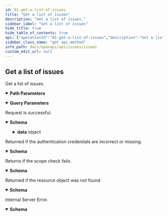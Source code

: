 ```yaml
---
id: 01-get-a-list-of-issues
title: "Get a list of issues"
description: "Get a list of issues."
sidebar_label: "Get a list of issues"
hide_title: true
hide_table_of_contents: true
api: {"operationId":"01-get-a-list-of-issues","description":"Get a list of issues.","security":[{"oauth2":["read:project:issue"]}],"parameters":[{"name":"teamID","in":"path","description":"The team ID.","required":true,"schema":{"type":"string"}},{"name":"limit","in":"query","description":"The number of test case libraries returned by this request.","schema":{"type":"integer"}},{"name":"cursor","in":"query","description":"The starting location of this request.","schema":{"type":"string"}},{"name":"projectID","in":"query","description":"As a filter condition, the list only returns work items that are projectID, used in conjunction with issueTypeID.","schema":{"type":"string"}},{"name":"issueTypeID","in":"query","description":"As a filter condition, the list only returns work items that are issueTypeID, used in conjunction with projectID.","schema":{"type":"string"}}],"responses":{"200":{"description":"Request is successful.","content":{"application/json":{"schema":{"type":"object","properties":{"result":{"type":"string","description":"The result of this request."},"data":{"type":"object","properties":{"list":{"type":"array","items":{"type":"object","properties":{"assignee":{"type":"object","properties":{"id":{"type":"string","description":"ID of the assignee."},"name":{"type":"string","description":"Name of the assignee."}}},"createTime":{"type":"integer","description":"CreateTime of the issue."},"dueDate":{"type":"string","description":"Issue due date."},"timeEstimatedHour":{"type":"integer","description":"Time estimated,unit is hour."},"issueType":{"type":"object","properties":{"id":{"type":"string","description":"ID of the issue type."},"name":{"type":"string","description":"Name of the issue type."}}},"title":{"type":"string","description":"Title of the issue."},"number":{"type":"integer","description":"Number of the issue."},"creator":{"type":"object","properties":{"id":{"type":"string","description":"ID of the creator."},"name":{"type":"string","description":"Name of the creator."}}},"parent":{"type":"object","properties":{"id":{"type":"string","description":"Parent issue ID."},"title":{"type":"string","description":"Parent issue title."}}},"priority":{"type":"object","properties":{"id":{"type":"string","description":"ID of the priority."},"name":{"type":"string","description":"Name of the priority."}}},"project":{"type":"object","properties":{"id":{"type":"string","description":"Project ID of the issue."},"name":{"type":"string","description":"Project name of the issue."}}},"timeRemainingHour":{"type":"integer","description":"Time remaining,unit is hour."},"sprint":{"type":"object","properties":{"id":{"type":"string","description":"ID of the sprint."},"name":{"type":"string","description":"Name of the sprint."}}},"status":{"type":"object","properties":{"id":{"type":"string","description":"ID of the status."},"name":{"type":"string","description":"Name of the status."},"category":{"type":"string","description":"Category of the status."}}},"subIssueType":{"type":"object","properties":{"id":{"type":"string","description":"ID of the sub issue type."},"name":{"type":"string","description":"Name of the sub issue type."}}},"subIssueCount":{"type":"integer","description":"Total sub issue."},"subIssueDoneCount":{"type":"integer","description":"Total completed sub issue."},"subIssues":{"type":"array","items":{"type":"object","properties":{"id":{"type":"string","description":"ID of the sub issue."},"name":{"type":"string","description":"Name of the sub issue."}}}},"totalTimeEstimatedHour":{"type":"integer","description":"Total time estimated,unit is hour."},"timeSpentHour":{"type":"integer","description":"Time spent,unit is hour."},"totalTimeRemainingHour":{"type":"integer","description":"Total time remaining,unit is hour."},"id":{"type":"string","description":"ID of the issue."},"attachments":{"type":"array","items":{"type":"object","properties":{"id":{"type":"string","description":"ID of the attachment."},"name":{"type":"string","description":"Name of the attachment."},"createTime":{"type":"integer","description":"Create time of the attachment."}}}}},"title":"ListItem"}},"pageInfo":{"type":"object","properties":{"count":{"type":"integer","description":"The number returned this time."},"endCursor":{"type":"string","description":"The last cursor on this page is generally used to turn pages."},"endPos":{"type":"integer","description":"The last position on this page."},"hasNextPage":{"type":"boolean","description":"Is there a next page."},"startCursor":{"type":"string","description":"The first cursor on this page is generally used to turn pages."},"startPos":{"type":"integer","description":"The first position on this page."},"totalCount":{"type":"integer","description":"The total number of items available in the entire collection, including those that are  returned in the current response."}},"title":"PageInfo"}}}},"title":"ListSuccessResponse"}}}},"401":{"description":"Returned if the authentication credentials are incorrect or missing.","content":{"application/json":{"schema":{"type":"object","properties":{"result":{"type":"string","description":"The result of this request."},"errorCode":{"type":"string","description":"The error code of this request."},"errorMsg":{"type":"string","description":"Error message for this request."}},"title":"BadResponse"}}}},"403":{"description":"Returns if the scope check fails.","content":{"application/json":{"schema":{"type":"object","properties":{"result":{"type":"string","description":"The result of this request."},"errorCode":{"type":"string","description":"The error code of this request."},"errorMsg":{"type":"string","description":"Error message for this request."}},"title":"BadResponse"}}}},"404":{"description":"Returned if the resource object was not found.","content":{"application/json":{"schema":{"type":"object","properties":{"result":{"type":"string","description":"The result of this request."},"errorCode":{"type":"string","description":"The error code of this request."},"errorMsg":{"type":"string","description":"Error message for this request."}},"title":"BadResponse"}}}},"500":{"description":"Internal Server Error.","content":{"application/json":{"schema":{"type":"object","properties":{"result":{"type":"string","description":"The result of this request."},"errorCode":{"type":"string","description":"The error code of this request."},"errorMsg":{"type":"string","description":"Error message for this request."}},"title":"BadResponse"}}}}},"method":"get","path":"/project/team/{teamID}/issues","servers":[{"url":"https://your-domain/rest/api/v1"},{"url":"http://your-domain/rest/api/v1"}],"securitySchemes":{"oauth2":{"type":"oauth2","flows":{"authorizationCode":{"authorizationUrl":"https://your-domain/oauth2/authorize","tokenUrl":"https://your-domain/oauth2/token","scopes":{"write:project:issue":"Add, edit, delete issue","read:project:issue":"Access issue information"}}}}},"info":{"title":"Issues","version":"1.0","description":"This resource represents issues. Use it to get, create, update, and delete issues.\n"},"postman":{"name":"Get a list of issues","description":{"content":"Get a list of issues.","type":"text/plain"},"url":{"path":["project","team",":teamID","issues"],"host":["{{baseUrl}}"],"query":[{"disabled":false,"description":{"content":"The number of test case libraries returned by this request.","type":"text/plain"},"key":"limit","value":""},{"disabled":false,"description":{"content":"The starting location of this request.","type":"text/plain"},"key":"cursor","value":""},{"disabled":false,"description":{"content":"As a filter condition, the list only returns work items that are projectID, used in conjunction with issueTypeID.","type":"text/plain"},"key":"projectID","value":""},{"disabled":false,"description":{"content":"As a filter condition, the list only returns work items that are issueTypeID, used in conjunction with projectID.","type":"text/plain"},"key":"issueTypeID","value":""}],"variable":[{"disabled":false,"description":{"content":"(Required) The team ID.","type":"text/plain"},"type":"any","value":"","key":"teamID"}]},"header":[{"key":"Accept","value":"application/json"}],"method":"GET","auth":{"type":"oauth2","oauth2":[]}}}
sidebar_class_name: "get api-method"
info_path: docs/openapi/api/issues/issues
custom_edit_url: null
---
```



## Get a list of issues



Get a list of issues.

<details style={{"marginBottom":"1rem"}} data-collapsed={false} open={true}><summary style={{}}><strong>Path Parameters</strong></summary><div><ul><ParamsItem className={"paramsItem"} param={{"name":"teamID","in":"path","description":"The team ID.","required":true,"schema":{"type":"string"}}}></ParamsItem></ul></div></details><details style={{"marginBottom":"1rem"}} data-collapsed={false} open={true}><summary style={{}}><strong>Query Parameters</strong></summary><div><ul><ParamsItem className={"paramsItem"} param={{"name":"limit","in":"query","description":"The number of test case libraries returned by this request.","schema":{"type":"integer"}}}></ParamsItem><ParamsItem className={"paramsItem"} param={{"name":"cursor","in":"query","description":"The starting location of this request.","schema":{"type":"string"}}}></ParamsItem><ParamsItem className={"paramsItem"} param={{"name":"projectID","in":"query","description":"As a filter condition, the list only returns work items that are projectID, used in conjunction with issueTypeID.","schema":{"type":"string"}}}></ParamsItem><ParamsItem className={"paramsItem"} param={{"name":"issueTypeID","in":"query","description":"As a filter condition, the list only returns work items that are issueTypeID, used in conjunction with projectID.","schema":{"type":"string"}}}></ParamsItem></ul></div></details><div><ApiTabs><TabItem label={"200"} value={"200"}><div>

Request is successful.

</div><div><MimeTabs schemaType={"response"}><TabItem label={"application/json"} value={"application/json"}><SchemaTabs><TabItem label={"Schema"} value={"Schema"}><details style={{}} data-collapsed={false} open={true}><summary style={{"textAlign":"left"}}><strong>Schema</strong></summary><div style={{"textAlign":"left","marginLeft":"1rem"}}></div><ul style={{"marginLeft":"1rem"}}><SchemaItem collapsible={false} name={"result"} required={false} schemaName={"string"} qualifierMessage={undefined} schema={{"type":"string","description":"The result of this request."}}></SchemaItem><SchemaItem collapsible={true} className={"schemaItem"}><details style={{}}><summary style={{}}><strong>data</strong><span style={{"opacity":"0.6"}}> object</span></summary><div style={{"marginLeft":"1rem"}}><SchemaItem collapsible={true} className={"schemaItem"}><details style={{}}><summary style={{}}><strong>list</strong><span style={{"opacity":"0.6"}}> object[]</span></summary><div style={{"marginLeft":"1rem"}}><li><div style={{"fontSize":"var(--ifm-code-font-size)","opacity":"0.6","marginLeft":"-.5rem","paddingBottom":".5rem"}}>Array [</div></li><SchemaItem collapsible={true} className={"schemaItem"}><details style={{}}><summary style={{}}><strong>assignee</strong><span style={{"opacity":"0.6"}}> object</span></summary><div style={{"marginLeft":"1rem"}}><SchemaItem collapsible={false} name={"id"} required={false} schemaName={"string"} qualifierMessage={undefined} schema={{"type":"string","description":"ID of the assignee."}}></SchemaItem><SchemaItem collapsible={false} name={"name"} required={false} schemaName={"string"} qualifierMessage={undefined} schema={{"type":"string","description":"Name of the assignee."}}></SchemaItem></div></details></SchemaItem><SchemaItem collapsible={false} name={"createTime"} required={false} schemaName={"integer"} qualifierMessage={undefined} schema={{"type":"integer","description":"CreateTime of the issue."}}></SchemaItem><SchemaItem collapsible={false} name={"dueDate"} required={false} schemaName={"string"} qualifierMessage={undefined} schema={{"type":"string","description":"Issue due date."}}></SchemaItem><SchemaItem collapsible={false} name={"timeEstimatedHour"} required={false} schemaName={"integer"} qualifierMessage={undefined} schema={{"type":"integer","description":"Time estimated,unit is hour."}}></SchemaItem><SchemaItem collapsible={true} className={"schemaItem"}><details style={{}}><summary style={{}}><strong>issueType</strong><span style={{"opacity":"0.6"}}> object</span></summary><div style={{"marginLeft":"1rem"}}><SchemaItem collapsible={false} name={"id"} required={false} schemaName={"string"} qualifierMessage={undefined} schema={{"type":"string","description":"ID of the issue type."}}></SchemaItem><SchemaItem collapsible={false} name={"name"} required={false} schemaName={"string"} qualifierMessage={undefined} schema={{"type":"string","description":"Name of the issue type."}}></SchemaItem></div></details></SchemaItem><SchemaItem collapsible={false} name={"title"} required={false} schemaName={"string"} qualifierMessage={undefined} schema={{"type":"string","description":"Title of the issue."}}></SchemaItem><SchemaItem collapsible={false} name={"number"} required={false} schemaName={"integer"} qualifierMessage={undefined} schema={{"type":"integer","description":"Number of the issue."}}></SchemaItem><SchemaItem collapsible={true} className={"schemaItem"}><details style={{}}><summary style={{}}><strong>creator</strong><span style={{"opacity":"0.6"}}> object</span></summary><div style={{"marginLeft":"1rem"}}><SchemaItem collapsible={false} name={"id"} required={false} schemaName={"string"} qualifierMessage={undefined} schema={{"type":"string","description":"ID of the creator."}}></SchemaItem><SchemaItem collapsible={false} name={"name"} required={false} schemaName={"string"} qualifierMessage={undefined} schema={{"type":"string","description":"Name of the creator."}}></SchemaItem></div></details></SchemaItem><SchemaItem collapsible={true} className={"schemaItem"}><details style={{}}><summary style={{}}><strong>parent</strong><span style={{"opacity":"0.6"}}> object</span></summary><div style={{"marginLeft":"1rem"}}><SchemaItem collapsible={false} name={"id"} required={false} schemaName={"string"} qualifierMessage={undefined} schema={{"type":"string","description":"Parent issue ID."}}></SchemaItem><SchemaItem collapsible={false} name={"title"} required={false} schemaName={"string"} qualifierMessage={undefined} schema={{"type":"string","description":"Parent issue title."}}></SchemaItem></div></details></SchemaItem><SchemaItem collapsible={true} className={"schemaItem"}><details style={{}}><summary style={{}}><strong>priority</strong><span style={{"opacity":"0.6"}}> object</span></summary><div style={{"marginLeft":"1rem"}}><SchemaItem collapsible={false} name={"id"} required={false} schemaName={"string"} qualifierMessage={undefined} schema={{"type":"string","description":"ID of the priority."}}></SchemaItem><SchemaItem collapsible={false} name={"name"} required={false} schemaName={"string"} qualifierMessage={undefined} schema={{"type":"string","description":"Name of the priority."}}></SchemaItem></div></details></SchemaItem><SchemaItem collapsible={true} className={"schemaItem"}><details style={{}}><summary style={{}}><strong>project</strong><span style={{"opacity":"0.6"}}> object</span></summary><div style={{"marginLeft":"1rem"}}><SchemaItem collapsible={false} name={"id"} required={false} schemaName={"string"} qualifierMessage={undefined} schema={{"type":"string","description":"Project ID of the issue."}}></SchemaItem><SchemaItem collapsible={false} name={"name"} required={false} schemaName={"string"} qualifierMessage={undefined} schema={{"type":"string","description":"Project name of the issue."}}></SchemaItem></div></details></SchemaItem><SchemaItem collapsible={false} name={"timeRemainingHour"} required={false} schemaName={"integer"} qualifierMessage={undefined} schema={{"type":"integer","description":"Time remaining,unit is hour."}}></SchemaItem><SchemaItem collapsible={true} className={"schemaItem"}><details style={{}}><summary style={{}}><strong>sprint</strong><span style={{"opacity":"0.6"}}> object</span></summary><div style={{"marginLeft":"1rem"}}><SchemaItem collapsible={false} name={"id"} required={false} schemaName={"string"} qualifierMessage={undefined} schema={{"type":"string","description":"ID of the sprint."}}></SchemaItem><SchemaItem collapsible={false} name={"name"} required={false} schemaName={"string"} qualifierMessage={undefined} schema={{"type":"string","description":"Name of the sprint."}}></SchemaItem></div></details></SchemaItem><SchemaItem collapsible={true} className={"schemaItem"}><details style={{}}><summary style={{}}><strong>status</strong><span style={{"opacity":"0.6"}}> object</span></summary><div style={{"marginLeft":"1rem"}}><SchemaItem collapsible={false} name={"id"} required={false} schemaName={"string"} qualifierMessage={undefined} schema={{"type":"string","description":"ID of the status."}}></SchemaItem><SchemaItem collapsible={false} name={"name"} required={false} schemaName={"string"} qualifierMessage={undefined} schema={{"type":"string","description":"Name of the status."}}></SchemaItem><SchemaItem collapsible={false} name={"category"} required={false} schemaName={"string"} qualifierMessage={undefined} schema={{"type":"string","description":"Category of the status."}}></SchemaItem></div></details></SchemaItem><SchemaItem collapsible={true} className={"schemaItem"}><details style={{}}><summary style={{}}><strong>subIssueType</strong><span style={{"opacity":"0.6"}}> object</span></summary><div style={{"marginLeft":"1rem"}}><SchemaItem collapsible={false} name={"id"} required={false} schemaName={"string"} qualifierMessage={undefined} schema={{"type":"string","description":"ID of the sub issue type."}}></SchemaItem><SchemaItem collapsible={false} name={"name"} required={false} schemaName={"string"} qualifierMessage={undefined} schema={{"type":"string","description":"Name of the sub issue type."}}></SchemaItem></div></details></SchemaItem><SchemaItem collapsible={false} name={"subIssueCount"} required={false} schemaName={"integer"} qualifierMessage={undefined} schema={{"type":"integer","description":"Total sub issue."}}></SchemaItem><SchemaItem collapsible={false} name={"subIssueDoneCount"} required={false} schemaName={"integer"} qualifierMessage={undefined} schema={{"type":"integer","description":"Total completed sub issue."}}></SchemaItem><SchemaItem collapsible={true} className={"schemaItem"}><details style={{}}><summary style={{}}><strong>subIssues</strong><span style={{"opacity":"0.6"}}> object[]</span></summary><div style={{"marginLeft":"1rem"}}><li><div style={{"fontSize":"var(--ifm-code-font-size)","opacity":"0.6","marginLeft":"-.5rem","paddingBottom":".5rem"}}>Array [</div></li><SchemaItem collapsible={false} name={"id"} required={false} schemaName={"string"} qualifierMessage={undefined} schema={{"type":"string","description":"ID of the sub issue."}}></SchemaItem><SchemaItem collapsible={false} name={"name"} required={false} schemaName={"string"} qualifierMessage={undefined} schema={{"type":"string","description":"Name of the sub issue."}}></SchemaItem><li><div style={{"fontSize":"var(--ifm-code-font-size)","opacity":"0.6","marginLeft":"-.5rem"}}>]</div></li></div></details></SchemaItem><SchemaItem collapsible={false} name={"totalTimeEstimatedHour"} required={false} schemaName={"integer"} qualifierMessage={undefined} schema={{"type":"integer","description":"Total time estimated,unit is hour."}}></SchemaItem><SchemaItem collapsible={false} name={"timeSpentHour"} required={false} schemaName={"integer"} qualifierMessage={undefined} schema={{"type":"integer","description":"Time spent,unit is hour."}}></SchemaItem><SchemaItem collapsible={false} name={"totalTimeRemainingHour"} required={false} schemaName={"integer"} qualifierMessage={undefined} schema={{"type":"integer","description":"Total time remaining,unit is hour."}}></SchemaItem><SchemaItem collapsible={false} name={"id"} required={false} schemaName={"string"} qualifierMessage={undefined} schema={{"type":"string","description":"ID of the issue."}}></SchemaItem><SchemaItem collapsible={true} className={"schemaItem"}><details style={{}}><summary style={{}}><strong>attachments</strong><span style={{"opacity":"0.6"}}> object[]</span></summary><div style={{"marginLeft":"1rem"}}><li><div style={{"fontSize":"var(--ifm-code-font-size)","opacity":"0.6","marginLeft":"-.5rem","paddingBottom":".5rem"}}>Array [</div></li><SchemaItem collapsible={false} name={"id"} required={false} schemaName={"string"} qualifierMessage={undefined} schema={{"type":"string","description":"ID of the attachment."}}></SchemaItem><SchemaItem collapsible={false} name={"name"} required={false} schemaName={"string"} qualifierMessage={undefined} schema={{"type":"string","description":"Name of the attachment."}}></SchemaItem><SchemaItem collapsible={false} name={"createTime"} required={false} schemaName={"integer"} qualifierMessage={undefined} schema={{"type":"integer","description":"Create time of the attachment."}}></SchemaItem><li><div style={{"fontSize":"var(--ifm-code-font-size)","opacity":"0.6","marginLeft":"-.5rem"}}>]</div></li></div></details></SchemaItem><li><div style={{"fontSize":"var(--ifm-code-font-size)","opacity":"0.6","marginLeft":"-.5rem"}}>]</div></li></div></details></SchemaItem><SchemaItem collapsible={true} className={"schemaItem"}><details style={{}}><summary style={{}}><strong>pageInfo</strong><span style={{"opacity":"0.6"}}> object</span></summary><div style={{"marginLeft":"1rem"}}><SchemaItem collapsible={false} name={"count"} required={false} schemaName={"integer"} qualifierMessage={undefined} schema={{"type":"integer","description":"The number returned this time."}}></SchemaItem><SchemaItem collapsible={false} name={"endCursor"} required={false} schemaName={"string"} qualifierMessage={undefined} schema={{"type":"string","description":"The last cursor on this page is generally used to turn pages."}}></SchemaItem><SchemaItem collapsible={false} name={"endPos"} required={false} schemaName={"integer"} qualifierMessage={undefined} schema={{"type":"integer","description":"The last position on this page."}}></SchemaItem><SchemaItem collapsible={false} name={"hasNextPage"} required={false} schemaName={"boolean"} qualifierMessage={undefined} schema={{"type":"boolean","description":"Is there a next page."}}></SchemaItem><SchemaItem collapsible={false} name={"startCursor"} required={false} schemaName={"string"} qualifierMessage={undefined} schema={{"type":"string","description":"The first cursor on this page is generally used to turn pages."}}></SchemaItem><SchemaItem collapsible={false} name={"startPos"} required={false} schemaName={"integer"} qualifierMessage={undefined} schema={{"type":"integer","description":"The first position on this page."}}></SchemaItem><SchemaItem collapsible={false} name={"totalCount"} required={false} schemaName={"integer"} qualifierMessage={undefined} schema={{"type":"integer","description":"The total number of items available in the entire collection, including those that are  returned in the current response."}}></SchemaItem></div></details></SchemaItem></div></details></SchemaItem></ul></details></TabItem><TabItem label={"Example (from schema)"} value={"Example (from schema)"}><ResponseSamples responseExample={"{\n  \"result\": \"string\",\n  \"data\": {\n    \"list\": [\n      {\n        \"assignee\": {\n          \"id\": \"string\",\n          \"name\": \"string\"\n        },\n        \"createTime\": 0,\n        \"dueDate\": \"string\",\n        \"timeEstimatedHour\": 0,\n        \"issueType\": {\n          \"id\": \"string\",\n          \"name\": \"string\"\n        },\n        \"title\": \"string\",\n        \"number\": 0,\n        \"creator\": {\n          \"id\": \"string\",\n          \"name\": \"string\"\n        },\n        \"parent\": {\n          \"id\": \"string\",\n          \"title\": \"string\"\n        },\n        \"priority\": {\n          \"id\": \"string\",\n          \"name\": \"string\"\n        },\n        \"project\": {\n          \"id\": \"string\",\n          \"name\": \"string\"\n        },\n        \"timeRemainingHour\": 0,\n        \"sprint\": {\n          \"id\": \"string\",\n          \"name\": \"string\"\n        },\n        \"status\": {\n          \"id\": \"string\",\n          \"name\": \"string\",\n          \"category\": \"string\"\n        },\n        \"subIssueType\": {\n          \"id\": \"string\",\n          \"name\": \"string\"\n        },\n        \"subIssueCount\": 0,\n        \"subIssueDoneCount\": 0,\n        \"subIssues\": [\n          {\n            \"id\": \"string\",\n            \"name\": \"string\"\n          }\n        ],\n        \"totalTimeEstimatedHour\": 0,\n        \"timeSpentHour\": 0,\n        \"totalTimeRemainingHour\": 0,\n        \"id\": \"string\",\n        \"attachments\": [\n          {\n            \"id\": \"string\",\n            \"name\": \"string\",\n            \"createTime\": 0\n          }\n        ]\n      }\n    ],\n    \"pageInfo\": {\n      \"count\": 0,\n      \"endCursor\": \"string\",\n      \"endPos\": 0,\n      \"hasNextPage\": true,\n      \"startCursor\": \"string\",\n      \"startPos\": 0,\n      \"totalCount\": 0\n    }\n  }\n}"} language={"json"}></ResponseSamples></TabItem></SchemaTabs></TabItem></MimeTabs></div></TabItem><TabItem label={"401"} value={"401"}><div>

Returned if the authentication credentials are incorrect or missing.

</div><div><MimeTabs schemaType={"response"}><TabItem label={"application/json"} value={"application/json"}><SchemaTabs><TabItem label={"Schema"} value={"Schema"}><details style={{}} data-collapsed={false} open={true}><summary style={{"textAlign":"left"}}><strong>Schema</strong></summary><div style={{"textAlign":"left","marginLeft":"1rem"}}></div><ul style={{"marginLeft":"1rem"}}><SchemaItem collapsible={false} name={"result"} required={false} schemaName={"string"} qualifierMessage={undefined} schema={{"type":"string","description":"The result of this request."}}></SchemaItem><SchemaItem collapsible={false} name={"errorCode"} required={false} schemaName={"string"} qualifierMessage={undefined} schema={{"type":"string","description":"The error code of this request."}}></SchemaItem><SchemaItem collapsible={false} name={"errorMsg"} required={false} schemaName={"string"} qualifierMessage={undefined} schema={{"type":"string","description":"Error message for this request."}}></SchemaItem></ul></details></TabItem><TabItem label={"Example (from schema)"} value={"Example (from schema)"}><ResponseSamples responseExample={"{\n  \"result\": \"string\",\n  \"errorCode\": \"string\",\n  \"errorMsg\": \"string\"\n}"} language={"json"}></ResponseSamples></TabItem></SchemaTabs></TabItem></MimeTabs></div></TabItem><TabItem label={"403"} value={"403"}><div>

Returns if the scope check fails.

</div><div><MimeTabs schemaType={"response"}><TabItem label={"application/json"} value={"application/json"}><SchemaTabs><TabItem label={"Schema"} value={"Schema"}><details style={{}} data-collapsed={false} open={true}><summary style={{"textAlign":"left"}}><strong>Schema</strong></summary><div style={{"textAlign":"left","marginLeft":"1rem"}}></div><ul style={{"marginLeft":"1rem"}}><SchemaItem collapsible={false} name={"result"} required={false} schemaName={"string"} qualifierMessage={undefined} schema={{"type":"string","description":"The result of this request."}}></SchemaItem><SchemaItem collapsible={false} name={"errorCode"} required={false} schemaName={"string"} qualifierMessage={undefined} schema={{"type":"string","description":"The error code of this request."}}></SchemaItem><SchemaItem collapsible={false} name={"errorMsg"} required={false} schemaName={"string"} qualifierMessage={undefined} schema={{"type":"string","description":"Error message for this request."}}></SchemaItem></ul></details></TabItem><TabItem label={"Example (from schema)"} value={"Example (from schema)"}><ResponseSamples responseExample={"{\n  \"result\": \"string\",\n  \"errorCode\": \"string\",\n  \"errorMsg\": \"string\"\n}"} language={"json"}></ResponseSamples></TabItem></SchemaTabs></TabItem></MimeTabs></div></TabItem><TabItem label={"404"} value={"404"}><div>

Returned if the resource object was not found.

</div><div><MimeTabs schemaType={"response"}><TabItem label={"application/json"} value={"application/json"}><SchemaTabs><TabItem label={"Schema"} value={"Schema"}><details style={{}} data-collapsed={false} open={true}><summary style={{"textAlign":"left"}}><strong>Schema</strong></summary><div style={{"textAlign":"left","marginLeft":"1rem"}}></div><ul style={{"marginLeft":"1rem"}}><SchemaItem collapsible={false} name={"result"} required={false} schemaName={"string"} qualifierMessage={undefined} schema={{"type":"string","description":"The result of this request."}}></SchemaItem><SchemaItem collapsible={false} name={"errorCode"} required={false} schemaName={"string"} qualifierMessage={undefined} schema={{"type":"string","description":"The error code of this request."}}></SchemaItem><SchemaItem collapsible={false} name={"errorMsg"} required={false} schemaName={"string"} qualifierMessage={undefined} schema={{"type":"string","description":"Error message for this request."}}></SchemaItem></ul></details></TabItem><TabItem label={"Example (from schema)"} value={"Example (from schema)"}><ResponseSamples responseExample={"{\n  \"result\": \"string\",\n  \"errorCode\": \"string\",\n  \"errorMsg\": \"string\"\n}"} language={"json"}></ResponseSamples></TabItem></SchemaTabs></TabItem></MimeTabs></div></TabItem><TabItem label={"500"} value={"500"}><div>

Internal Server Error.

</div><div><MimeTabs schemaType={"response"}><TabItem label={"application/json"} value={"application/json"}><SchemaTabs><TabItem label={"Schema"} value={"Schema"}><details style={{}} data-collapsed={false} open={true}><summary style={{"textAlign":"left"}}><strong>Schema</strong></summary><div style={{"textAlign":"left","marginLeft":"1rem"}}></div><ul style={{"marginLeft":"1rem"}}><SchemaItem collapsible={false} name={"result"} required={false} schemaName={"string"} qualifierMessage={undefined} schema={{"type":"string","description":"The result of this request."}}></SchemaItem><SchemaItem collapsible={false} name={"errorCode"} required={false} schemaName={"string"} qualifierMessage={undefined} schema={{"type":"string","description":"The error code of this request."}}></SchemaItem><SchemaItem collapsible={false} name={"errorMsg"} required={false} schemaName={"string"} qualifierMessage={undefined} schema={{"type":"string","description":"Error message for this request."}}></SchemaItem></ul></details></TabItem><TabItem label={"Example (from schema)"} value={"Example (from schema)"}><ResponseSamples responseExample={"{\n  \"result\": \"string\",\n  \"errorCode\": \"string\",\n  \"errorMsg\": \"string\"\n}"} language={"json"}></ResponseSamples></TabItem></SchemaTabs></TabItem></MimeTabs></div></TabItem></ApiTabs></div>